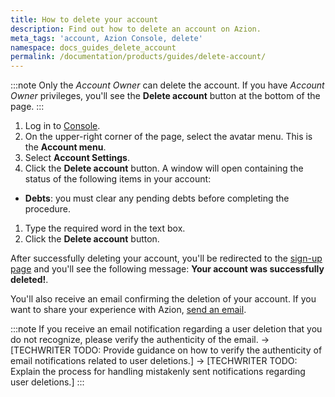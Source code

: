 ```yaml
---
title: How to delete your account
description: Find out how to delete an account on Azion.
meta_tags: 'account, Azion Console, delete'
namespace: docs_guides_delete_account
permalink: /documentation/products/guides/delete-account/
---
```


:::note
Only the *Account Owner* can delete the account. If you have *Account Owner* privileges, you'll see the **Delete account** button at the bottom of the page.
:::

1. Log in to [Console](https://console.azion.com/).
2. On the upper-right corner of the page, select the avatar menu. This is the **Account menu**.
3. Select **Account Settings**.
4. Click the **Delete account** button. A window will open containing the status of the following items in your account:

- **Debts**: you must clear any pending debts before completing the procedure.

1. Type the required word in the text box.
2. Click the **Delete account** button.

After successfully deleting your account, you'll be redirected to the [sign-up page](https://console.azion.com/signup/) and you'll see the following message: **Your account was successfully deleted!**.

You'll also receive an email confirming the deletion of your account. If you want to share your experience with Azion, [send an email](mailto:feedback@azion.com).

:::note
If you receive an email notification regarding a user deletion that you do not recognize, please verify the authenticity of the email. 
-> [TECHWRITER TODO: Provide guidance on how to verify the authenticity of email notifications related to user deletions.]
-> [TECHWRITER TODO: Explain the process for handling mistakenly sent notifications regarding user deletions.]
:::
